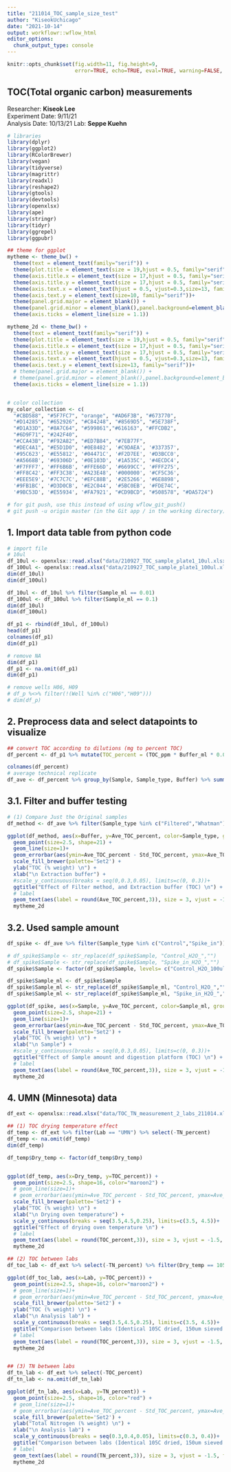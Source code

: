 ```yaml
---
title: "211014_TOC_sample_size_test"
author: "KiseokUchicago"
date: "2021-10-14"
output: workflowr::wflow_html
editor_options:
  chunk_output_type: console
---
```



```r
knitr::opts_chunk$set(fig.width=11, fig.height=9,
                      error=TRUE, echo=TRUE, eval=TRUE, warning=FALSE, message=FALSE)
```

## TOC(Total organic carbon) measurements
Researcher: **Kiseok Lee** \
Experiment Date: 9/11/21 \
Analysis Date: 10/13/21
Lab: **Seppe Kuehn**

```r
# libraries
library(dplyr)
library(ggplot2)
library(RColorBrewer)
library(vegan)
library(tidyverse)
library(magrittr)
library(readxl)
library(reshape2)
library(gtools)
library(devtools)
library(openxlsx)
library(ape)
library(stringr)
library(tidyr)
library(ggrepel)
library(ggpubr)

## theme for ggplot
mytheme <- theme_bw() + 
  theme(text = element_text(family="serif")) +
  theme(plot.title = element_text(size = 19,hjust = 0.5, family="serif")) + 
  theme(axis.title.x = element_text(size = 17,hjust = 0.5, family="serif")) + 
  theme(axis.title.y = element_text(size = 17,hjust = 0.5, family="serif")) + 
  theme(axis.text.x = element_text(hjust = 0.5, vjust=0.3,size=13, family="serif"))+
  theme(axis.text.y = element_text(size=10, family="serif"))+
  theme(panel.grid.major = element_blank()) +
  theme(panel.grid.minor = element_blank(),panel.background=element_blank(),panel.border=element_blank(),plot.background=element_blank()) +
  theme(axis.ticks = element_line(size = 1.1))

mytheme_2d <- theme_bw() + 
  theme(text = element_text(family="serif")) +
  theme(plot.title = element_text(size = 19,hjust = 0.5, family="serif")) + 
  theme(axis.title.x = element_text(size = 17,hjust = 0.5, family="serif")) + 
  theme(axis.title.y = element_text(size = 17,hjust = 0.5, family="serif")) + 
  theme(axis.text.x = element_text(hjust = 0.5, vjust=0.3,size=13, family="serif"))+
  theme(axis.text.y = element_text(size=13, family="serif"))+
  # theme(panel.grid.major = element_blank()) +
  # theme(panel.grid.minor = element_blank(),panel.background=element_blank(),plot.background=element_blank()) +
  theme(axis.ticks = element_line(size = 1.1))


# color collection
my_color_collection <- c(
  "#CBD588", "#5F7FC7", "orange", "#AD6F3B", "#673770", 
  "#D14285", "#652926", "#C84248", "#8569D5", "#5E738F",
  "#D1A33D", "#8A7C64", "#599861","#616163", "#FFCDB2",
  "#6D9F71", "#242F40",
  "#CCA43B", "#F92A82", "#ED7B84", "#7EB77F", 
  "#DEC4A1", "#E5D1D0", '#0E8482', '#C9DAEA', '#337357', 
  '#95C623', '#E55812', '#04471C', '#F2D7EE', '#D3BCC0', 
  '#A5668B', '#69306D', '#0E103D', '#1A535C', '#4ECDC4', 
  '#F7FFF7', '#FF6B6B', '#FFE66D', '#6699CC', '#FFF275', 
  '#FF8C42', '#FF3C38', '#A23E48', '#000000', '#CF5C36', 
  '#EEE5E9', '#7C7C7C', '#EFC88B', '#2E5266', '#6E8898', 
  '#9FB1BC', '#D3D0CB', '#E2C044', '#5BC0EB', '#FDE74C', 
  '#9BC53D', '#E55934', '#FA7921', "#CD9BCD", "#508578", "#DA5724")

# for git push, use this instead of using wflow_git_push()
# git push -u origin master (in the Git app / in the working directory)

```

## 1. Import data table from python code
```r
# import file
# 10ul
df_10ul <- openxlsx::read.xlsx("data/210927_TOC_sample_plate1_10ul.xlsx")
df_100ul <- openxlsx::read.xlsx("data/210927_TOC_sample_plate1_100ul.xlsx")
dim(df_10ul)
dim(df_100ul)

df_10ul <- df_10ul %>% filter(Sample_ml == 0.01)
df_100ul <- df_100ul %>% filter(Sample_ml == 0.1)
dim(df_10ul)
dim(df_100ul)

df_p1 <- rbind(df_10ul, df_100ul)
head(df_p1)
colnames(df_p1)
dim(df_p1)

# remove NA
dim(df_p1)
df_p1 <- na.omit(df_p1)
dim(df_p1)

# remove wells H06, H09
# df_p %<>% filter(!(Well %in% c("H06","H09")))
# dim(df_p)

```

## 2. Preprocess data and select datapoints to visualize
```r
## convert TOC according to dilutions (mg to percent TOC)
df_percent <- df_p1 %>% mutate(TOC_percent = (TOC_ppm * Buffer_ml * 0.001 * 100) / (Soil_weight))

colnames(df_percent)
# average technical replicate
df_ave <- df_percent %>% group_by(Sample, Sample_type, Buffer) %>% summarise(Ave_TOC_percent = mean(TOC_percent), Std_TOC_percent = sd(TOC_percent)) %>% ungroup()

```

## 3.1. Filter and buffer testing
```r
# (1) Compare Just the Original samples
df_method <- df_ave %>% filter(Sample_type %in% c("Filtered","Whatman")) 

ggplot(df_method, aes(x=Buffer, y=Ave_TOC_percent, color=Sample_type, group=Sample_type)) +
  geom_point(size=2.5, shape=21) +
  geom_line(size=1)+
  geom_errorbar(aes(ymin=Ave_TOC_percent - Std_TOC_percent, ymax=Ave_TOC_percent + Std_TOC_percent), width=.05)+
  scale_fill_brewer(palette='Set2') +
  ylab("TOC (% weight) \n") +
  xlab("\n Extraction buffer") +
  #scale_y_continuous(breaks = seq(0,0.3,0.05), limits=c(0, 0.3))+
  ggtitle("Effect of Filter method, and Extraction buffer (TOC) \n") +
  # label
  geom_text(aes(label = round(Ave_TOC_percent,3)), size = 3, vjust = -1.5, family="serif", show.legend = FALSE)+
  mytheme_2d
```

## 3.2. Used sample amount
```r
df_spike <- df_ave %>% filter(Sample_type %in% c("Control","Spike_in")) 

# df_spike$Sample <- str_replace(df_spike$Sample, "Control_H2O_","")
# df_spike$Sample <- str_replace(df_spike$Sample, "Spike_in_H2O_","")
df_spike$Sample <- factor(df_spike$Sample, levels= c("Control_H2O_100ul","Spike_in_H2O_100ul", "Control_H2O_10ul", "Spike_in_H2O_10ul"))

df_spike$Sample_ml <- df_spike$Sample
df_spike$Sample_ml <- str_replace(df_spike$Sample_ml, "Control_H2O_","")
df_spike$Sample_ml <- str_replace(df_spike$Sample_ml, "Spike_in_H2O_","")

ggplot(df_spike, aes(x=Sample, y=Ave_TOC_percent, color=Sample_ml, group=Sample_ml)) +
  geom_point(size=2.5, shape=21) +
  geom_line(size=1)+
  geom_errorbar(aes(ymin=Ave_TOC_percent - Std_TOC_percent, ymax=Ave_TOC_percent + Std_TOC_percent), width=.05)+
  scale_fill_brewer(palette='Set2') +
  ylab("TOC (% weight) \n") +
  xlab("\n Sample") +
  #scale_y_continuous(breaks = seq(0,0.3,0.05), limits=c(0, 0.3))+
  ggtitle("Effect of Sample amount and digestion platform (TOC) \n") +
  # label
  geom_text(aes(label = round(Ave_TOC_percent,3)), size = 3, vjust = -1.5, family="serif", show.legend = FALSE)+
  mytheme_2d


```


## 4. UMN (Minnesota) data 

```r

df_ext <- openxlsx::read.xlsx("data/TOC_TN_measurement_2_labs_211014.xlsx")

## (1) TOC drying temperature effect
df_temp <- df_ext %>% filter(Lab == "UMN") %>% select(-TN_percent)
df_temp <- na.omit(df_temp)
dim(df_temp)

df_temp$Dry_temp <- factor(df_temp$Dry_temp)


ggplot(df_temp, aes(x=Dry_temp, y=TOC_percent)) +
  geom_point(size=2.5, shape=16, color="maroon2") +
  # geom_line(size=1)+
  # geom_errorbar(aes(ymin=Ave_TOC_percent - Std_TOC_percent, ymax=Ave_TOC_percent + Std_TOC_percent), width=.05)+
  scale_fill_brewer(palette='Set2') +
  ylab("TOC (% weight) \n") +
  xlab("\n Drying oven temperature") +
  scale_y_continuous(breaks = seq(3.5,4.5,0.25), limits=c(3.5, 4.5))+
  ggtitle("Effect of drying oven temperature \n") +
  # label
  geom_text(aes(label = round(TOC_percent,3)), size = 3, vjust = -1.5, family="serif", show.legend = FALSE)+
  mytheme_2d

## (2) TOC between labs
df_toc_lab <- df_ext %>% select(-TN_percent) %>% filter(Dry_temp == 105)

ggplot(df_toc_lab, aes(x=Lab, y=TOC_percent)) +
  geom_point(size=2.5, shape=16, color="maroon2") +
  # geom_line(size=1)+
  # geom_errorbar(aes(ymin=Ave_TOC_percent - Std_TOC_percent, ymax=Ave_TOC_percent + Std_TOC_percent), width=.05)+
  scale_fill_brewer(palette='Set2') +
  ylab("TOC (% weight) \n") +
  xlab("\n Analysis lab") +
  scale_y_continuous(breaks = seq(3.5,4.5,0.25), limits=c(3.5, 4.5))+
  ggtitle("Comparison between labs (Identical 105C dried, 150um sieved soil) \n") +
  # label
  geom_text(aes(label = round(TOC_percent,3)), size = 3, vjust = -1.5, family="serif", show.legend = FALSE)+
  mytheme_2d


## (3) TN between labs
df_tn_lab <- df_ext %>% select(-TOC_percent)
df_tn_lab <- na.omit(df_tn_lab)

ggplot(df_tn_lab, aes(x=Lab, y=TN_percent)) +
  geom_point(size=2.5, shape=16, color="red") +
  # geom_line(size=1)+
  # geom_errorbar(aes(ymin=Ave_TOC_percent - Std_TOC_percent, ymax=Ave_TOC_percent + Std_TOC_percent), width=.05)+
  scale_fill_brewer(palette='Set2') +
  ylab("Total Nitrogen (% weight) \n") +
  xlab("\n Analysis lab") +
  scale_y_continuous(breaks = seq(0.3,0.4,0.05), limits=c(0.3, 0.4))+
  ggtitle("Comparison between labs (Identical 105C dried, 150um sieved soil) \n") +
  # label
  geom_text(aes(label = round(TN_percent,3)), size = 3, vjust = -1.5, family="serif", show.legend = FALSE)+
  mytheme_2d

```




